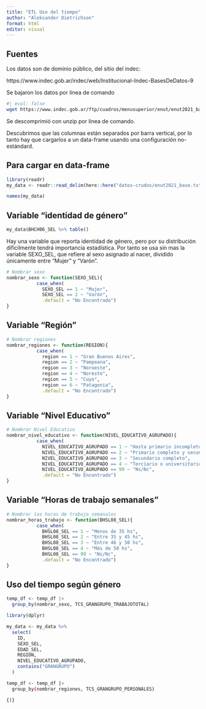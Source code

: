 ```yaml
---
title: "ETL Uso del tiempo"
author: "Aleksander Dietrichson"
format: html
editor: visual
---
```


## Fuentes

Los datos son de dominio público, del sitio del indec:

https://www.indec.gob.ar/indec/web/Institucional-Indec-BasesDeDatos-9

Se bajaron los datos por linea de comando

```bash
#| eval: false
wget https://www.indec.gob.ar/ftp/cuadros/menusuperior/enut/enut2021_base.zip
```

Se descomprimió con unzip por linea de comando.

Descubrimos que las columnas están separados por barra vertical, por lo tanto hay que cargarlos a un data-frame usando una configuración no-estándard.

## Para cargar en data-frame

```r
library(readr)
my_data <- readr::read_delim(here::here("datos-crudos/enut2021_base.txt"), delim = "|")
```

```r
names(my_data)
```

## Variable "identidad de género"

```r
my_data$BHCH06_SEL %>% table()

```

Hay una variable que reporta identidad de género, pero por su distribución dificilmente tendrá importancia estadística. Por tanto se usa sin mas la variable SEXO_SEL, que refiere al sexo asignado al nacer, dividido únicamente entre "Mujer" y "Varón".

```r
# Nombrar sexo 
nombrar_sexo <- function(SEXO_SEL){
           case_when(
             SEXO_SEL == 1 ~ "Mujer",
             SEXO_SEL == 2 ~ "Varón",
             .default = "No Encontrado")
}
```

## Variable "Región"

```r
# Nombrar regiones 
nombrar_regiones <- function(REGION){
           case_when(
             region == 1 ~ "Gran Buenos Aires",
             region == 2 ~ "Pampeana",
             region == 3 ~ "Noroeste",
             region == 4 ~ "Noreste",
             region == 5 ~ "Cuyo",
             region == 6 ~ "Patagonia",
             .default = "No Encontrado")
}

```

## Variable "Nivel Educativo"

```r
# Nombrar Nivel Educativo
nombrar_nivel_educativo <- function(NIVEL_EDUCATIVO_AGRUPADO){
           case_when(
             NIVEL_EDUCATIVO_AGRUPADO == 1 ~ "Hasta primario incompleto",
             NIVEL_EDUCATIVO_AGRUPADO == 2 ~ "Primario completo y secundario incompleto",
             NIVEL_EDUCATIVO_AGRUPADO == 3 ~ "Secundario completo",
             NIVEL_EDUCATIVO_AGRUPADO == 4 ~ "Terciario o universitario incompleto y más",
             NIVEL_EDUCATIVO_AGRUPADO == 99 ~ "Ns/Nc",
             .default = "No Encontrado")
}

```

## Variable "Horas de trabajo semanales"

```r
# Nombrar las horas de trabajo semanales 
nombrar_horas_trabajo <- function(BHSL08_SEL){
           case_when(
             BHSL08_SEL == 1 ~ "Menos de 35 hs",
             BHSL08_SEL == 2 ~ "Entre 35 y 45 hs",
             BHSL08_SEL == 3 ~ "Entre 46 y 50 hs",
             BHSL08_SEL == 4 ~ "Más de 50 hs",
             BHSL08_SEL == 99 ~ "Ns/Nc",
             .default = "No Encontrado")
}
```

## Uso del tiempo según género

```r
temp_df <- temp_df |>
  group_by(nombrar_sexo, TCS_GRANGRUPO_TRABAJOTOTAL)
```

```r
library(dplyr)

my_data <- my_data %>% 
  select(
    ID,
    SEXO_SEL,
    EDAD_SEL,
    REGION,
    NIVEL_EDUCATIVO_AGRUPADO,
    contains("GRANGRUPO")
  )
```

```bash
temp_df <- temp_df |>
  group_by(nombrar_regiones, TCS_GRANGRUPO_PERSONALES)
```

```{)}
```
